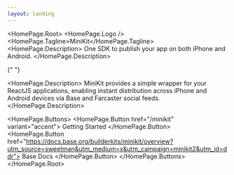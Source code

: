 ```yaml
---
layout: landing
---
```



<HomePage.Root>
  <HomePage.Logo />
  <HomePage.Tagline>MiniKit</HomePage.Tagline>
  <HomePage.Description>
    One SDK to publish your app on both iPhone and Android.
  </HomePage.Description>

{" "}

<HomePage.Description>
  MiniKit provides a simple wrapper for your ReactJS applications, enabling
  instant distribution across iPhone and Android devices via Base and Farcaster
  social feeds.
</HomePage.Description>

  <HomePage.Buttons>
    <HomePage.Button href="/minikit" variant="accent">
      Getting Started
    </HomePage.Button>
    <HomePage.Button href="https://docs.base.org/builderkits/minikit/overview?utm_source=sweetman&utm_medium=x&utm_campaign=minikit2&utm_id=ddr">
      Base Docs
    </HomePage.Button>
  </HomePage.Buttons>
</HomePage.Root>

